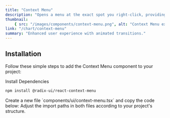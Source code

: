 ```yaml
---
title: "Context Menu"
description: "Opens a menu at the exact spot you right-click, providing quick access to relevant options. "
thumbnail:
    { src: "/images/components/context-menu.png", alt: "Context Menu example" }
link: "/chart/context-menu"
summary: "Enhanced user experience with animated transitions."
---
```


<ComponentPreview name="context-menu-demo" />

## Installation

Follow these simple steps to add the Context Menu component to your project:

<Steps>

<Step>
Install Dependencies
</Step>

```bash 
npm install @radix-ui/react-context-menu 
```

<Step>
    Create a new file `components/ui/context-menu.tsx` and copy the code below:
</Step>

<CollapsibleSource name="context-menu" />

<Step>
    Adjust the import paths in both files according to your project's structure.
</Step>

</Steps>
